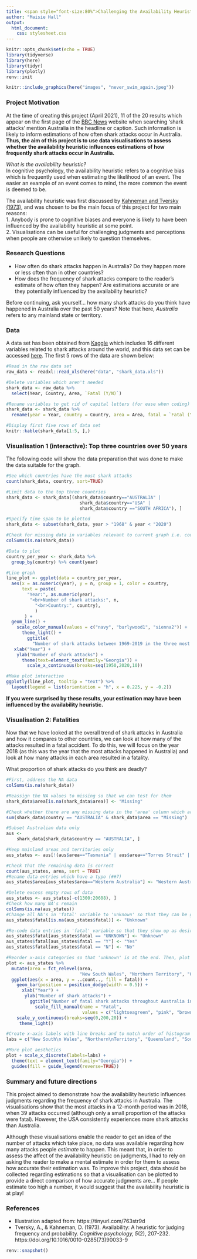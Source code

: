 ```yaml
---
title: <span style="font-size:80%">Challenging the Availability Heuristic with Data Visualistions
author: "Maisie Hall"
output: 
  html_document:
    css: stylesheet.css
---
```


<style type="text/css">
.main-container {
  max-width: 85%;
  margin-left: auto;
  margin-right: auto;
}
</style>

```r
knitr::opts_chunk$set(echo = TRUE)
library(tidyverse)
library(here)
library(tidyr)
library(plotly)
renv::init
```

```r
knitr::include_graphics(here("images", "never_swim_again.jpeg"))
```

### Project Motivation
At the time of creating this project (April 2021), 11 of the 20 results which appear on the first page of the [BBC News](https://www.bbc.co.uk/news) website when searching ‘shark attacks’ mention Australia in the headline or caption. Such information is likely to inform estimations of how often shark attacks occur in Australia. **Thus, the aim of this project is to use data visualisations to assess whether the availability heuristic influences estimations of how frequently shark attacks occur in Australia.**  

*What is the availability heuristic?*  
In cognitive psychology, the availability heuristic refers to a cognitive bias which is frequently used when estimating the likelihood of an event. The easier an example of an event comes to mind, the more common the event is deemed to be.

The availability heuristic was first discussed by [Kahneman and Tversky (1973)](https://www.sciencedirect.com/science/article/abs/pii/0010028573900339), and was chosen to be the main focus of this project for two main reasons:  
1. Anybody is prone to cognitive biases and everyone is likely to have been influenced by the availability heuristic at some point.  
2. Visualisations can be useful for challenging judgments and perceptions when people are otherwise unlikely to question themselves.

### Research Questions  
- How often do shark attacks happen in Australia? Do they happen more or less often than in other countries?  
- How does the frequency of shark attacks compare to the reader’s estimate of how often they happen? Are estimations accurate or are they potentially influenced by the availability heuristic?  

Before continuing, ask yourself… how many shark attacks do you think have happened in Australia over the past 50 years? Note that here, *Australia* refers to any mainland state or territory.

### Data
A data set has been obtained from [Kaggle](https://www.kaggle.com/) which includes 16 different variables related to shark attacks around the world, and this data set can be accessed [here](https://www.kaggle.com/ncsaayali/shark-attack-dataset). The first 5 rows of the data are shown below:

```r
#Read in the raw data set
raw_data <- readxl::read_xls(here("data", "shark_data.xls"))

#Delete variables which aren't needed
shark_data <- raw_data %>%
  select(Year, Country, Area, `Fatal (Y/N)`)

#Rename variables to get rid of capital letters (for ease when coding)
shark_data <- shark_data %>%
  rename(year = Year, country = Country, area = Area, fatal = `Fatal (Y/N)`)
```

```r
#Display first five rows of data set
knitr::kable(shark_data[1:5, ],)
```
### Visualisation 1 (interactive): Top three countries over 50 years
The following code will show the data preparation that was done to make the data suitable for the graph.

```r
#See which countries have the most shark attacks
count(shark_data, country, sort=TRUE)

#Limit data to the top three countries
shark_data <- shark_data[(shark_data$country=="AUSTRALIA" |
                            shark_data$country=="USA" |
                            shark_data$country =="SOUTH AFRICA"), ]

#Specify time span to be plotted
shark_data <- subset(shark_data, year > "1968" & year < "2020")
```

```r
#Check for missing data in variables relevant to current graph i.e. country, year
colSums(is.na(shark_data))
```

```r
#Data to plot
country_per_year <- shark_data %>% 
  group_by(country) %>% count(year)

#Line graph
line_plot <- ggplot(data = country_per_year,
  aes(x = as.numeric(year), y = n, group = 1, color = country,
      text = paste(
        "Year:", as.numeric(year),
         "<br>Number of shark attacks:", n,
           "<br>Country:", country),
           )
       ) +
  geom_line() +
    scale_color_manual(values = c("navy", "burlywood1", "sienna2")) +
      theme_light() +
        ggtitle(
          "Number of shark attacks between 1969-2019 in the three most affected countries") +
   xlab("Year") + 
    ylab("Number of shark attacks") +
      theme(text=element_text(family="Georgia")) +
        scale_x_continuous(breaks=seq(1950,2020,10))

#Make plot interactive
ggplotly(line_plot, tooltip = "text") %>% 
  layout(legend = list(orientation = "h", x = 0.225, y = -0.2)) 
```

**If you were surprised by these results, your estimation may have been influenced by the availability heuristic.**

### Visualisation 2: Fatalities
Now that we have looked at the overall trend of shark attacks in Australia and how it compares to other countries, we can look at how many of the attacks resulted in a fatal accident. To do this, we will focus on the year 2018 (as this was the year that the most attacks happened in Australia) and look at how many attacks in each area resulted in a fatality.

What proportion of shark attacks do you think are deadly?

```r
#First, address the NA data
colSums(is.na(shark_data))

#Reassign the NA values to missing so that we can test for them
shark_data$area[is.na(shark_data$area)] <- "Missing"

#Check whether there are any missing data in the 'area' column which are related to Australia
sum(shark_data$country == "AUSTRALIA" & shark_data$area == "Missing")

#Subset Australian data only
aus <- 
	shark_data[shark_data$country == "AUSTRALIA", ]

#Keep mainland areas and territories only
aus_states <- aus[!(aus$area=="Tasmania" | aus$area=="Torres Strait" | aus$area=="Norfolk Island" | aus$area=="Territory of Cocos (Keeling) Islands"),]

#Check that the remaining data is correct
count(aus_states, area, sort = TRUE)
#Rename data entries which have a typo (##7)
aus_states$area[aus_states$area=="Westerm Australia"] <- "Western Australia"
```

```r
#Delete excess empty rows of data
aus_states <- aus_states[-c(1300:20608), ] 
#Check how many NA's remain
colSums(is.na(aus_states))
#Change all NA's in 'fatal' variable to 'unknown' so that they can be grouped and plotted
aus_states$fatal[is.na(aus_states$fatal)] <- "Unknown"

#Re-code data entries in 'fatal' variable so that they show up as desired in the legend
aus_states$fatal[aus_states$fatal == "UNKNOWN"] <- "Unknown"
aus_states$fatal[aus_states$fatal == "Y"] <- "Yes"
aus_states$fatal[aus_states$fatal == "N"] <- "No"
```

```r
#Reorder x-axis categories so that 'unknown' is at the end. Then, plot the graph
plot <- aus_states %>%
  mutate(area = fct_relevel(area,
                            "New South Wales", "Northern Territory", "Queensland", "South Australia", "Victoria", "Western Australia", "Area unknown")) %>% 
  ggplot(aes(x = area, y = ..count.., fill = fatal)) +
    geom_bar(position = position_dodge(width = 0.5)) +
      xlab("Year") +
       ylab("Number of shark attacks") +
         ggtitle("Number of fatal shark attacks throughout Australia in 2018") +
           scale_fill_manual(name = "Fatal", 
                             values = c("lightseagreen", "pink", "brown2")) +
    scale_y_continuous(breaks=seq(0,200,20)) +
     theme_light()

#Create x-axis labels with line breaks and to match order of histogram bars
labs = c("New South\n Wales", "Northern\nTerritory", "Queensland", "South\nAustralia", "Victoria", "Western\nAustralia", "Area\nunknown")

#More plot aesthetics
plot + scale_x_discrete(labels=labs) +
  theme(text = element_text(family="Georgia")) +
  guides(fill = guide_legend(reverse=TRUE))
```

### Summary and future directions
This project aimed to demonstrate how the availability heuristic influences judgments regarding the frequency of shark attacks in Australia. The visualisations show that the most attacks in a 12-month period was in 2018, when 39 attacks occurred (although only a small proportion of the attacks were fatal). However, the USA consistently experiences more shark attacks than Australia.

Although these visualisations enable the reader to get an idea of the number of attacks which take place, no data was available regarding how many attacks people *estimate* to happen. This meant that, in order to assess the affect of the availability heuristic on judgments, I had to rely on asking the reader to make a mental estimate in order for them to assess how accurate their estimation was. To improve this project, data should be collected regarding estimations so that a visualisation can be plotted to provide a direct comparison of how accurate judgments are... If people estimate too high a number, it would suggest that the availability heuristic is at play!

### References  
- Illustration adapted from: https://tinyurl.com/763str9d  
- Tversky, A., & Kahneman, D. (1973). Availability: A heuristic for judging frequency and probability. *Cognitive psychology, 5*(2), 207-232. https://doi.org/10.1016/0010-0285(73)90033-9

```r
renv::snapshot()
```